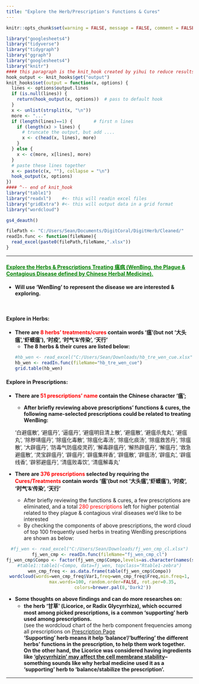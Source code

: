 ```yaml
---
title: "Explore the Herb/Prescription's Functions & Cures"
---
```


```r
knitr::opts_chunk$set(warning = FALSE, message = FALSE, comment = FALSE) 
```

```r
library("googlesheets4")
library("tidyverse")
library("tidygraph")
library("ggraph")
library("googlesheets4")
library("knitr")
#### this paragraph is the knit_hook created by yihui to reduce results lines
hook_output <- knit_hooks$get("output")
knit_hooks$set(output = function(x, options) {
  lines <- options$output.lines
  if (is.null(lines)) {
    return(hook_output(x, options))  # pass to default hook
  }
  x <- unlist(strsplit(x, "\n"))
  more <- "..."
  if (length(lines)==1) {        # first n lines
    if (length(x) > lines) {
      # truncate the output, but add ....
      x <- c(head(x, lines), more)
    }
  } else {
    x <- c(more, x[lines], more)
  }
  # paste these lines together
  x <- paste(c(x, ""), collapse = "\n")
  hook_output(x, options)
})
#### ^-- end of knit_hook
library("table1")
library("readxl")    #<- this will readin excel files
library("gridExtra") #<- this will output data in a grid format
library("wordcloud")

gs4_deauth()

filePath <- "C:/Users/Sean/Documents/DigitCoral/DigitHerb/Cleaned/"
readIn.func <- function(fileName){
  read_excel(paste0(filePath,fileName,".xlsx"))
}
```

---

#### <span style="text-decoration:underline;color:green">**Explore the Herbs & Prescriptions Treating 瘟病 (WenBing, the Plague & Contagious Disease defined by Chinese Herbal Medicine).** </span>

- **Will use 'WenBing' to represent the disease we are interested & exploring.**

<br>

#### **Explore in Herbs:**

- **There are <span style="color:red;fond=bold">8 herbs' treatments/cures</span> contain words '瘟'(but not '大头瘟','虾蟆瘟'), '时疫', '时气'&'传染', '天行'**
  - **The 8 herbs & their cures are listed below:**
<center>
```r
#hb_wen <- read_excel("C:/Users/Sean/Downloads/hb_tre_wen_cue.xlsx")
hb_wen <- readIn.func(fileName="hb_tre_wen_cue")
grid.table(hb_wen)
```
</center>

#### **Explore in Prescriptions:**

- **There are <span style="color:red;fond=bold">51 prescriptions' name</span> contain the Chinese character '瘟';**

  - **After briefly reviewing above prescriptions' functions & cures, the following name-selected prescriptions could be related to treating WenBing:**

  '白避瘟散', '避瘟丹', '逼瘟丹', '避瘟明目清上散', '避瘟散', '避瘟杀鬼丸', '避瘟丸', '除秽靖瘟丹', '除瘟化毒散', 
  '除瘟化毒汤', '除瘟化痰汤', '除瘟救苦丹', '除瘟散', '大辟瘟丹', '防毒气防瘟疫灵药', '解毒辟瘟丹', '解热辟瘟丹', 
  '解瘟丹', '救急避瘟散', '灵宝辟瘟丹', '辟瘟丹', '辟瘟集祥香', '辟瘟散', '辟瘟汤', '辟瘟丸', '辟瘟线香', '辟邪避瘟丹', 
  '清瘟败毒饮', '清瘟解毒丸'
  
- **There are <span style="color:red;fond=bold">376 prescriptions</span> selected by requiring the <span style="color:red;fond=bold">Cures/Treatments</span> contain words '瘟'(but not '大头瘟','虾蟆瘟'), '时疫', '时气'&'传染', '天行'**

  - After briefly reviewing the functions & cures, a few prescriptions are eliminated, and a total <span style="color:red;fond=bold">280 prescriptions</span> left for higher potential related to they plague & contagious viral diseases we'd like to be interested
  - By checking the components of above prescriptions, the word cloud of top 100 frequently used herbs in treating WenBing prescriptions are shown as below:

<center>
```r

#fj_wen <- read_excel("C:/Users/Sean/Downloads/fj_wen_cmp_cl.xlsx")
fj_wen_cmp <- readIn.func(fileName="fj_wen_cmp_cl")
fj_wen_cmp$Compo <- factor(fj_wen_cmp$Compo,levels=as.character(names(sort(table(fj_wen_cmp$Compo),decreasing=T))))
#table1::table1(~Compo, data=fj_wen, topclass="Rtable1-zebra")
wen_cmp_freq <- as.data.frame(table(fj_wen_cmp$Compo))
wordcloud(words=wen_cmp_freq$Var1,freq=wen_cmp_freq$Freq,min.freq=1,
          max.words=100, random.order=FALSE, rot.per=0.35,
          colors=brewer.pal(8,'Dark2'))
```
</center>

- **Some thoughts on above findings and can do more researches on:**
  - **the herb '甘草' (Licorice, or Radix Glycyrrhiza), which occurred most among picked prescriptions, is a common 'supporting' herb used among prescriptions.** <br>
    (see the wordcloud chart of the herb component frequencies among all prescriptions on [Prescription Page](https://digitherb.github.io/prescri.html) <br>
    **'Supporting' herb means it help 'balance'/'buffering' the different herbs' functions in the prescription, to help them work together.** <br>
    **On the other hand, the Licorice was considered having ingredients like ['glycyrrhizin' may affect the cell membrane stability](https://pubmed.ncbi.nlm.nih.gov/24870200/)--something sounds like why herbal medicine used it as a 'supporting' herb to 'balance/stabilize the prescription'.**

---

